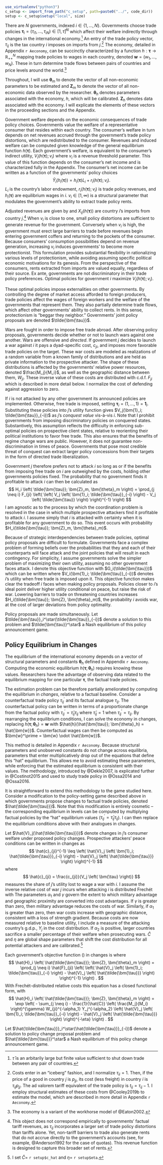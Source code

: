 ```r

use_virtualenv("python3")
c_setup <- import_from_path("c_setup", path=paste0("../", code_dir))
setup <- c_setup$setup("local", size)

```

There are $N$ governments, indexed $i \in \left\{ 1, ..., N \right\}$. Governments choose trade policies $\bm{\tau}_i = \left( \tau_{i1}, ..., \tau_{iN} \right) \in [1, \bar{\tau}]^N$ which affect their welfare indirectly through changes in the international economy.^[$\bar{\tau}$ is an arbitarily large but finite value sufficient to shut down trade between any pair of countries.] An entry of the trade policy vector, $\tau_{ij}$ is the tax country $i$ imposes on imports from $j$.^[Costs enter in an "iceberg" fashion, and I normalize $\tau_{ii} = 1$. Then, if the price of a good in country $j$ is $p_{jj}$, its cost (less freight) in country $i$ is $\tau_{ij} p_{jj}$. The ad valorem tariff equivalent of the trade policy is $t_{ij} = \tau_{ij} - 1$. I employ structural estimates of these costs from @Cooley2019b to estimate the model, which are described in more detail in Appendix `r Aeconomy`.] The economy, detailed in Appendix `r Aeconomy`, can be succinctly characterized by a function $h: \bm{\tau} \rightarrow \mathbb{R}_{++}^N$ mapping trade policies to wages in each country, denoted $\bm{w} = \left( w_1, ..., w_N \right)$. These in turn determine trade flows between pairs of countries and price levels around the world.^[The economy is a variant of the workhorse model of @Eaton2002.]

Throughout, I will use $\bm{\theta}_m$ to denote the vector of all non-economic parameters to be estimated and $\bm{Z}_m$ to denote the vector of all non-economic data observed by the researcher. $\bm{\theta}_h$ denotes parameters associated with the economy, $h$, which will be calibrated. $\bm{Z}_h$ denotes data associated with the economy. I will explicate the elements of these vectors in the proceeding sections and the Appendix.

Government welfare depends on the economic consequences of trade policy choices. Governments value the welfare of a representative consumer that resides within each country. The consumer's welfare in turn depends on net revenues accrued through the government's trade policy distortions, which are redistributed to the consumer. Revenues and induced welfare can be computed given knowledge of the general equilibrium function $h(\bm{\tau})$. Each government's welfare, is equivalent to the consumer's indirect utility, $V_i \left( h(\bm{\tau}); v_i \right)$ where $v_i$ is a revenue threshold parameter. This value of this function depends on the consumer's net income and is characterized fully in the Appendix. The consumer's net income can be written as a function of the governments' policy choices
$$
\tilde{Y}_i(h_i(\bm{\tau}))  = h_i(\bm{\tau}) L_i + r_i(h(\bm{\tau}); v_i) . 
$$
$L_i$ is the country's labor endowment, $r_i(h(\bm{\tau}); v_i)$ is trade policy revenues, and $h_i(\bm{\tau})$ are equilibrium wages in $i$. $v_i \in [1, \infty)$ is a structural parameter that modulates the government's ability to extract trade policy rents. 

Adjusted revenues are given by
\begin{equation} \label{eq:r}
r_i(h(\bm{\tau}), v_i) = \sum_j (\tau_{ij} - v_i) X_{ij}(h(\bm{\tau}))
\end{equation}
and $X_{ij}(h(\bm{\tau}))$ are country $i$'s imports from country $j$.^[This object does not correspond empirically to governments' factual tariff revenues, as $\tau_{ij}$ incorporates a larger set of trade policy distortions than tariffs alone. Yet, non-tariff barriers to trade also generate rents that do not accrue directly to the government's accounts (see, for example, @Anderson1992 for the case of quotas). This revenue function is designed to capture this broader set of rents.] When $v_i$ is close to one, small policy distortions are sufficient to generate revenue for the government. Conversely when $v_i$ is high, the government must erect large barriers to trade before revenues begin entering government coffers and returning to the pockets of the consumer. Because consumers' consumption possibilities depend on revenue generation, increasing $v_i$ induces governments' to become more protectionist. This formulation provides substantial flexibility in rationalizing various levels of protectionism, while avoiding assuming specific political economic motivations for its genesis. From the perspective of the consumers, rents extracted from imports are valued equally, regardless of their source. Ex ante, governments are not discriminatory in their trade policy preferences. Optimal policies for government $i$ maximize $V_i \left( h(\bm{\tau}); v_i \right)$.

These optimal policies impose externalities on other governments. By controlling the degree of market access afforded to foreign producers, trade policies affect the wages of foreign workers and the welfare of the governments that represent them. They also partially determine trade flows, which affect other governments' ability to collect rents. In this sense, protectionism is "beggar they neighbor." Governments' joint policy proposals are denoted $\tilde{\bm{\tau}}$.

Wars are fought in order to impose free trade abroad. After observing policy proposals, governments decide whether or not to launch wars against one another. Wars are offensive and *directed*. If government $j$ decides to launch a war against $i$ it pays a dyad-specific cost, $c_{ji}$, and imposes more favorable trade policies on the target. These war costs are modeled as realizations of a random variable from a known family of distributions and are held as private information to the prospective attacker. The shape of these distributions is affected by the governments' relative power resources, denoted $\frac{M_j}{M_i}$, as well as the geographic distance between them, $W_{ji}$. These inverse value of these costs are distributed with c.d.f. $F_{ji}$ which is described in more detail below. I normalize the cost of defending against aggression to zero.

If $i$ is not attacked by any other government its announced policies are implemented. Otherwise, free trade is imposed, setting $\bm{\tau}_i = \left( 1, \dots, 1 \right) = \bm{1}_i$. Substituting these policies into $j$'s utility function gives $V_j(\bm{1}_i; \tilde{\bm{\tau}}_{-i})$ as $j$'s *conquest value* vis-à-vis $i$. Note that I prohibit governments from imposing discriminatory policies on conquered states. Substantively, this assumption reflects the difficulty in enforcing sub-optimal policies on prospective client states, relative to reorienting their political institutions to favor free trade. This also ensures that the benefits of regime change wars are public. However, it does not guarantee non-discrimination in times of peace. Governments that pose most credible threat of conquest can extract larger policy concessions from their targets in the form of directed trade liberalization. 

Government $j$ therefore prefers not to attack $i$ so long as
\begin{align*}
V_j \left( \bm{1}_i; \tilde{\bm{\tau}}_{-i} \right) - c_{ji} &\leq V_j \left( \tilde{\bm{\tau}} \right) \\
c_{ji}^{-1} &\leq \left( V_j \left( \bm{1}_i; \tilde{\bm{\tau}}_{-i} \right) - V_j \left( \tilde{\bm{\tau}} \right) \right)^{-1}
\end{align*}
or if the benefits from imposing free trade on $i$ are outweighed by the costs, holding other governments policies fixed. The probability that no government finds it profitable to attack $i$ can then be calculated as
$$
H_i \left( \tilde{\bm{\tau}}; \bm{Z}_m, \bm{\theta}_m \right) = \prod_{j \neq i} F_{ji} \left( \left( V_j \left( \bm{1}_i; \tilde{\bm{\tau}}_{-i} \right) - V_j \left( \tilde{\bm{\tau}} \right) \right)^{-1} \right)
$$
I am agnostic as to the process by which the coordination problem is resolved in the case in which multiple prospective attackers find it profitable to attack $i$. I assume simply that $i$ is attacked with certainty when it is profitable for any government to do so. This event occurs with probability $H_i(\tilde{\bm{\tau}}; \bm{Z}_m, \bm{\theta}_m)$. 

Because of strategic interdependencies between trade policies, optimal policy proposals are difficult to formulate. Governments face a complex problem of forming beliefs over the probabilities that they and each of their counterparts will face attack and the joint policies that will result in each contingency. For simplicity, I assume governments solve the simpler problem of maximizing their own utility, assuming no other government faces attack. I denote this objective function with $G_i(\tilde{\bm{\tau}})$ which can be written
\begin{equation} \label{eq:G}
G_i(\tilde{\bm{\tau}}) = H_i(\tilde{\bm{\tau}}; \bm{Z}_m, \bm{\theta}_m) V_i(\tilde{\bm{\tau}}) + \left( 1 - H_i(\tilde{\bm{\tau}}; \bm{Z}_m, \bm{\theta}_m) \right) V_i(\bm{1}_i; \tilde{\bm{\tau}}_{-i})
\end{equation}
where $V_i(\bm{1}_i; \tilde{\bm{\tau}}_{-i})$ denotes $i$'s utility when free trade is imposed upon it. This objective function makes clear the tradeoff $i$ faces when making policy proposals. Policies closer to $i$'s ideal point deliver higher utility conditional on peace, but raise the risk of war. Lowering barriers to trade on threatening countries increases $H_i(\tilde{\bm{\tau}}; \bm{Z}, \bm{\theta}_m)$, the probability $i$ avoids war, at the cost of larger deviations from policy optimality. 

Policy proposals are made simultaneously. Let $\tilde{\bm{\tau}}_i^\star(\tilde{\bm{\tau}}_{-i})$ denote a solution to this problem and $\tilde{\bm{\tau}}^\star$ a Nash equilibrium of this policy announcement game. 

## Policy Equilibrium in Changes

The equilibrium of the international economy depends on a vector of structural parameters and constants $\bm{\theta}_h$ defined in Appendix `r Aeconomy`. Computing the economic equilibrium $h(\bm{\tau}; \bm{\theta}_h)$ requires knowing these values. Researchers have the advantage of observing data related to the equilibrium mapping for one particular $\bm{\tau}$, the factual trade policies. 

The estimation problem can be therefore partially ameliorated by computing the equilibrium in *changes*, relative to a factual baseline. Consider a counterfactual trade policy $\tau_{ij}^\prime$ and its factual analogue $\tau_{ij}$. The counterfactual policy can be written in terms of a proportionate change from the factual policy with $\tau_{ij}^\prime = \hat{\tau}_{ij} \tau_{ij}$ where $\hat{\tau}_{ij} = 1$ when $\tau_{ij}^\prime = \tau_{ij}$. By rearranging the equilibrium conditions, I can solve the economy in changes, replacing $h(\bm{\tau}; \bm{\theta}_h) = \bm{w}$ with $\hat{h}(\hat{\bm{\tau}}; \bm{\theta}_h) = \hat{\bm{w}}$. Counterfactual wages can then be computed as $\bm{w}^\prime = \bm{w} \odot \hat{\bm{w}}$.

This method is detailed in Appendix `r Aeconomy`. Because structural parameters and unobserved constants do not change across equilibria, parameters that enter multiplicatively drop out of the equations that define this "hat" equilibrium. This allows me to avoid estimating these parameters, while enforcing that the estimated equilibrium is consistent with their values. The methodology, introduced by @Dekle2007, is explicated further in @Costinot2015 and used to study trade policy in @Ossa2014 and @Ossa2016.

It is straightforward to extend this methodology to the game studied here. Consider a modification to the policy-setting game described above in which governments propose changes to factual trade policies, denoted $\hat{\tilde{\bm{\tau}}}$. Note that this modification is entirely cosmetic -- the corresponding equilibrium in levels can be computed by multiplying factual policies by the "hat" equilibrium values ($\tau_{ij}^\prime = \hat{\tau}_{ij} \tau_{ij}$). I can then replace the equilibrium conditions above with their analogues in changes. 

Let $\hat{V}_j(\hat{\tilde{\bm{\tau}}})$ denote changes in $j$'s consumer welfare under proposed policy changes. Prospective attackers' peace conditions can be written in changes as
$$
\hat{c}_{ji}^{-1} \leq \left( \hat{V}_j \left( \bm{1}_i; \hat{\tilde{\bm{\tau}}}_{-i} \right) - \hat{V}_j \left( \hat{\tilde{\bm{\tau}}} \right) \right)^{-1}
$$
where
$$
\hat{c}_{ji} = \frac{c_{ji}}{V_j \left( \bm{\tau} \right)}
$$
measures the share of $j$'s utility lost to wage a war with $i$. I assume the inverse relative cost of war $j$ incurs when attacking $i$ is distributed Frechét with 
\begin{equation} \label{eq:inv_costs}
\text{Pr}\left( \frac{1}{\hat{c}_{ji}} \leq \frac{1}{\hat{c}} \right) = \hat{F}_{ji} \left( \frac{1}{\hat{c}} \right) = \exp \left( -\frac{1}{\hat{C}} \left( \frac{M_j}{M_i} \right)^{\gamma} W_{ji}^{-\alpha_1} Y_j^{-\alpha_2} \hat{c}^{\eta} \right) .
\end{equation}
The parameters $\alpha_1$ and $\gamma$ govern the extent to which military advantage and geographic proximity are converted into cost advantages. If $\gamma$ is greater than zero, then military advantage reduces the costs of war. Similarly, if $\alpha_1$ is greater than zero, then war costs increase with geographic distance, consistent with a loss of strength gradient. Because costs are now measured relative to baseline utility, I include a measure of the attacking country's g.d.p., $Y_j$ in the cost distribution. If $\alpha_2$ is positive, larger countries sacrifice a smaller percentage of their welfare when prosecuting wars. $\hat{C}$ and $\eta$ are global shape parameters that shift the cost distribution for all potential attackers and are calibrated.^[I set $\hat{C}=$ `r setup$c_hat` and $\eta=$ `r setup$eta`.]

Each government's objective function (\ref{eq:G}) in changes is
\begin{equation} \label{eq:Ghat}
\hat{G}_i(\hat{\tilde{\bm{\tau}}}) = \hat{H}_i(\hat{\tilde{\bm{\tau}}}; \bm{Z}, \bm{\theta}_m) \hat{V}_i(\hat{\tilde{\bm{\tau}}}) + \left( 1 - \hat{H}_i(\hat{\tilde{\bm{\tau}}}; \bm{Z}, \bm{\theta}_m) \right) \hat{V}_i(\bm{1}_i; \hat{\tilde{\bm{\tau}}}_{-i})
\end{equation}
where
$$
\hat{H}_i \left( \hat{\tilde{\bm{\tau}}}; \bm{Z}, \bm{\theta}_m \right) = \prod_{j \neq i} \hat{F}_{ji} \left( \left( \hat{V}_j \left( \bm{1}_i; \tilde{\bm{\tau}}_{-i} \right) - \hat{V}_j \left( \hat{\tilde{\bm{\tau}}} \right) \right)^{-1} \right) .
$$
With Frechét-distributed relative costs this equation has a closed functional form, with 
$$
\hat{H}_i \left( \hat{\tilde{\bm{\tau}}}; \bm{Z}, \bm{\theta}_m \right) = \exp \left( - \sum_{j \neq i} - \frac{1}{\hat{C}} \left( \frac{M_j}{M_i} \right)^{\gamma} W_{ji}^{-\alpha_1} Y_j^{-\alpha_2} \left( \hat{V}_j \left( \bm{1}_i; \tilde{\bm{\tau}}_{-i} \right) - \hat{V}_j \left( \hat{\tilde{\bm{\tau}}} \right) \right)^{-\eta} \right) .
$$

Let $\hat{\tilde{\bm{\tau}}}_i^\star(\hat{\tilde{\bm{\tau}}}_{-i})$ denote a solution to policy change proposal problem and $\hat{\tilde{\bm{\tau}}}^\star$ a Nash equilibrium of this policy change announcement game. 